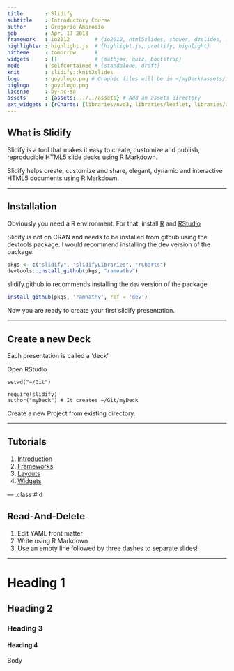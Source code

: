---
title       : Slidify 
subtitle    : Introductory Course
author      : Gregorio Ambrosio
job         : Apr. 17 2018
framework   : io2012        # {io2012, html5slides, shower, dzslides, ...}
highlighter : highlight.js  # {highlight.js, prettify, highlight}
hitheme     : tomorrow      # 
widgets     : []            # {mathjax, quiz, bootstrap}
mode        : selfcontained # {standalone, draft}
knit        : slidify::knit2slides
logo        : goyologo.png # Graphic files will be in ~/myDeck/assets/img
biglogo     : goyologo.png
license     : by-nc-sa
assets      : {assets: ../../assets} # Add an assets directory
ext_widgets : {rCharts: [libraries/nvd3, libraries/leaflet, libraries/dygraphs]}
---

## What is Slidify

Slidify is a tool that makes it easy to create, customize and publish, reproducible HTML5 slide decks using R Markdown.

Slidify helps create, customize and share, elegant, dynamic and interactive HTML5 documents using R Markdown.

---

## Installation

Obviously you need a R environment. For that, install [R](https://www.r-project.org/) and [RStudio](https://www.rstudio.com/)

Slidify is not on CRAN and needs to be installed from github using the devtools package. I would recommend installing the dev version of the package.

```{r, eval=FALSE}
pkgs <- c("slidify", "slidifyLibraries", "rCharts")
devtools::install_github(pkgs, "ramnathv")
```

slidify.github.io recommends installing the `dev` version of the package

```{r, eval=FALSE}
install_github(pkgs, 'ramnathv', ref = 'dev')
```

Now you are ready to create your first slidify presentation.

--- 

## Create a new Deck ##

Each presentation is called a 'deck'

Open RStudio

```
setwd("~/Git")

require(slidify)
author("myDeck") # It creates ~/Git/myDeck
```

Create a new Project from existing directory.

---

## Tutorials

1. [Introduction](http://slidify.github.io/workshops/tutorials/01)
2. [Frameworks](http://slidify.github.io/workshops/tutorials/02)
3. [Layouts](http://slidify.github.io/workshops/tutorials/03)
4. [Widgets](http://slidify.github.io/workshops/tutorials/04)

--- .class #id

## Read-And-Delete

1. Edit YAML front matter
2. Write using R Markdown
3. Use an empty line followed by three dashes to separate slides!

--- 

# Heading 1 #

## Heading 2 ##

### Heading 3 ###

#### Heading 4 ####

Body

 




